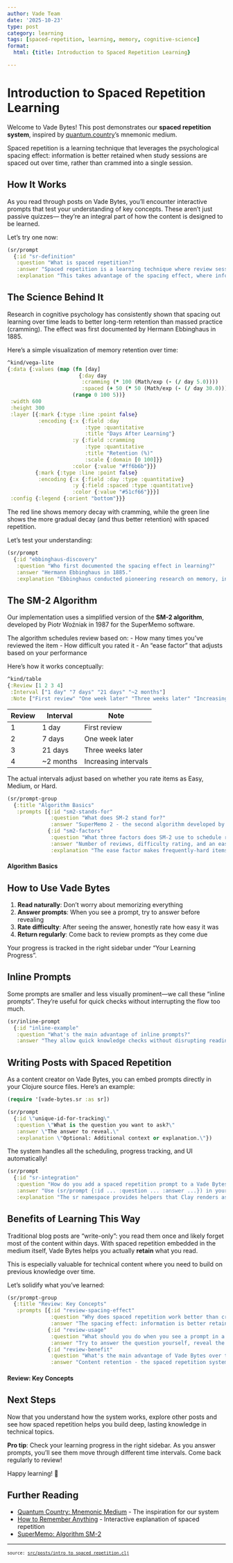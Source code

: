 ```yaml
---
author: Vade Team
date: '2025-10-23'
type: post
category: learning
tags: [spaced-repetition, learning, memory, cognitive-science]
format:
  html: {title: Introduction to Spaced Repetition Learning}

---
```

<style></style><style>.printedClojure .sourceCode {
  background-color: transparent;
  border-style: none;
}
</style><style>.clay-limit-image-width .clay-image {max-width: 100%}
.clay-side-by-side .sourceCode {margin: 0}
.clay-side-by-side {margin: 1em 0}
</style>
<script src="intro_to_spaced_repetition_files/md-default0.js" type="text/javascript"></script><script src="intro_to_spaced_repetition_files/md-default1.js" type="text/javascript"></script><script src="intro_to_spaced_repetition_files/vega2.js" type="text/javascript"></script><script src="intro_to_spaced_repetition_files/vega3.js" type="text/javascript"></script><script src="intro_to_spaced_repetition_files/vega4.js" type="text/javascript"></script>

# Introduction to Spaced Repetition Learning

Welcome to Vade Bytes! This post demonstrates our **spaced repetition system**,
inspired by [quantum.country](https://quantum.country)'s mnemonic medium.

Spaced repetition is a learning technique that leverages the psychological spacing
effect: information is better retained when study sessions are spaced out over time,
rather than crammed into a single session.


## How It Works

As you read through posts on Vade Bytes, you'll encounter interactive prompts
that test your understanding of key concepts. These aren't just passive quizzes—
they're an integral part of how the content is designed to be learned.

Let's try one now:


::: {.sourceClojure}
```clojure
(sr/prompt
  {:id "sr-definition"
   :question "What is spaced repetition?"
   :answer "Spaced repetition is a learning technique where review sessions are spaced out over increasing intervals of time."
   :explanation "This takes advantage of the spacing effect, where information is better retained when learning is distributed over time."})
```
:::



```{=html}
<div data-sr-prompt="{&quot;id&quot;:&quot;sr-definition&quot;,&quot;question&quot;:&quot;What is spaced repetition?&quot;,&quot;answer&quot;:&quot;Spaced repetition is a learning technique where review sessions are spaced out over increasing intervals of time.&quot;,&quot;explanation&quot;:&quot;This takes advantage of the spacing effect, where information is better retained when learning is distributed over time.&quot;}"></div>
```



## The Science Behind It

Research in cognitive psychology has consistently shown that spacing out learning
over time leads to better long-term retention than massed practice (cramming).
The effect was first documented by Hermann Ebbinghaus in 1885.

Here's a simple visualization of memory retention over time:


::: {.sourceClojure}
```clojure
^kind/vega-lite
{:data {:values (map (fn [day]
                       {:day day
                        :cramming (* 100 (Math/exp (- (/ day 5.0))))
                        :spaced (+ 50 (* 50 (Math/exp (- (/ day 30.0)))))})
                     (range 0 100 5))}
 :width 600
 :height 300
 :layer [{:mark {:type :line :point false}
          :encoding {:x {:field :day
                         :type :quantitative
                         :title "Days After Learning"}
                     :y {:field :cramming
                         :type :quantitative
                         :title "Retention (%)"
                         :scale {:domain [0 100]}}
                     :color {:value "#ff6b6b"}}}
         {:mark {:type :line :point false}
          :encoding {:x {:field :day :type :quantitative}
                     :y {:field :spaced :type :quantitative}
                     :color {:value "#51cf66"}}}]
 :config {:legend {:orient "bottom"}}}
```
:::



```{=html}
<div><script>vegaEmbed(document.currentScript.parentElement, {"data":{"values":[{"day":0,"cramming":100.0,"spaced":100.0},{"day":5,"cramming":36.787944117144235,"spaced":92.3240862445307},{"day":10,"cramming":13.53352832366127,"spaced":85.82656552868946},{"day":15,"cramming":4.978706836786395,"spaced":80.32653298563167},{"day":20,"cramming":1.8315638888734178,"spaced":75.6708559516296},{"day":25,"cramming":0.6737946999085467,"spaced":71.7299104253539},{"day":30,"cramming":0.24787521766663584,"spaced":68.39397205857212},{"day":35,"cramming":0.09118819655545163,"spaced":65.57016119572988},{"day":40,"cramming":0.033546262790251184,"spaced":63.17985690578634},{"day":45,"cramming":0.012340980408667957,"spaced":61.15650800742149},{"day":50,"cramming":0.0045399929762484845,"spaced":59.443780141878094},{"day":55,"cramming":0.0016701700790245659,"spaced":57.993987303984696},{"day":60,"cramming":6.14421235332821E-4,"spaced":56.766764161830636},{"day":65,"cramming":2.2603294069810544E-4,"spaced":55.727942199634384},{"day":70,"cramming":8.315287191035679E-5,"spaced":54.84859839322025},{"day":75,"cramming":3.059023205018258E-5,"spaced":54.10424993119494},{"day":80,"cramming":1.1253517471925912E-5,"spaced":53.47417256114008},{"day":85,"cramming":4.139937718785167E-6,"spaced":52.940823582121496},{"day":90,"cramming":1.522997974471263E-6,"spaced":52.4893534183932},{"day":95,"cramming":5.602796437537268E-7,"spaced":52.10719217546382}]},"width":600,"height":300,"layer":[{"mark":{"type":"line","point":false},"encoding":{"x":{"field":"day","type":"quantitative","title":"Days After Learning"},"y":{"field":"cramming","type":"quantitative","title":"Retention (%)","scale":{"domain":[0,100]}},"color":{"value":"#ff6b6b"}}},{"mark":{"type":"line","point":false},"encoding":{"x":{"field":"day","type":"quantitative"},"y":{"field":"spaced","type":"quantitative"},"color":{"value":"#51cf66"}}}],"config":{"legend":{"orient":"bottom"}}});</script></div>
```


The red line shows memory decay with cramming, while the green line shows
the more gradual decay (and thus better retention) with spaced repetition.

Let's test your understanding:


::: {.sourceClojure}
```clojure
(sr/prompt
  {:id "ebbinghaus-discovery"
   :question "Who first documented the spacing effect in learning?"
   :answer "Hermann Ebbinghaus in 1885."
   :explanation "Ebbinghaus conducted pioneering research on memory, including the forgetting curve and the spacing effect."})
```
:::



```{=html}
<div data-sr-prompt="{&quot;id&quot;:&quot;ebbinghaus-discovery&quot;,&quot;question&quot;:&quot;Who first documented the spacing effect in learning?&quot;,&quot;answer&quot;:&quot;Hermann Ebbinghaus in 1885.&quot;,&quot;explanation&quot;:&quot;Ebbinghaus conducted pioneering research on memory, including the forgetting curve and the spacing effect.&quot;}"></div>
```



## The SM-2 Algorithm

Our implementation uses a simplified version of the **SM-2 algorithm**,
developed by Piotr Woźniak in 1987 for the SuperMemo software.

The algorithm schedules review based on:
- How many times you've reviewed the item
- How difficult you rated it
- An "ease factor" that adjusts based on your performance

Here's how it works conceptually:


::: {.sourceClojure}
```clojure
^kind/table
{:Review [1 2 3 4]
 :Interval ["1 day" "7 days" "21 days" "~2 months"]
 :Note ["First review" "One week later" "Three weeks later" "Increasing intervals"]}
```
:::


::: {.clay-table}

```{=html}
<table class="table table-hover table-responsive clay-table"><thead><tr><th>Review</th><th>Interval</th><th>Note</th></tr></thead><tbody><tr><td>1</td><td>1 day</td><td>First review</td></tr><tr><td>2</td><td>7 days</td><td>One week later</td></tr><tr><td>3</td><td>21 days</td><td>Three weeks later</td></tr><tr><td>4</td><td>~2 months</td><td>Increasing intervals</td></tr></tbody></table>
```

:::


The actual intervals adjust based on whether you rate items as Easy, Medium, or Hard.


::: {.sourceClojure}
```clojure
(sr/prompt-group
  {:title "Algorithm Basics"
   :prompts [{:id "sm2-stands-for"
              :question "What does SM-2 stand for?"
              :answer "SuperMemo 2 - the second algorithm developed by Piotr Woźniak for the SuperMemo software."}
             {:id "sm2-factors"
              :question "What three factors does SM-2 use to schedule reviews?"
              :answer "Number of reviews, difficulty rating, and an ease factor that adjusts over time."
              :explanation "The ease factor makes frequently-hard items appear more often, while easy items get longer intervals."}]})
```
:::



```{=html}
<div class="sr-prompt-group"><h4 class="sr-group-title">Algorithm Basics</h4><div data-sr-prompt="{&quot;id&quot;:&quot;sm2-stands-for&quot;,&quot;question&quot;:&quot;What does SM-2 stand for?&quot;,&quot;answer&quot;:&quot;SuperMemo 2 - the second algorithm developed by Piotr Wo\u017aniak for the SuperMemo software.&quot;}" key="sm2-stands-for"></div><div data-sr-prompt="{&quot;id&quot;:&quot;sm2-factors&quot;,&quot;question&quot;:&quot;What three factors does SM-2 use to schedule reviews?&quot;,&quot;answer&quot;:&quot;Number of reviews, difficulty rating, and an ease factor that adjusts over time.&quot;,&quot;explanation&quot;:&quot;The ease factor makes frequently-hard items appear more often, while easy items get longer intervals.&quot;}" key="sm2-factors"></div></div>
```



## How to Use Vade Bytes

1. **Read naturally**: Don't worry about memorizing everything
2. **Answer prompts**: When you see a prompt, try to answer before revealing
3. **Rate difficulty**: After seeing the answer, honestly rate how easy it was
4. **Return regularly**: Come back to review prompts as they come due

Your progress is tracked in the right sidebar under "Your Learning Progress".


## Inline Prompts

Some prompts are smaller and less visually prominent—we call these "inline prompts".
They're useful for quick checks without interrupting the flow too much.


::: {.sourceClojure}
```clojure
(sr/inline-prompt
  {:id "inline-example"
   :question "What's the main advantage of inline prompts?"
   :answer "They allow quick knowledge checks without disrupting reading flow as much as full prompts."})
```
:::



```{=html}
<div class="sr-prompt-inline" data-sr-prompt="{&quot;id&quot;:&quot;inline-example&quot;,&quot;question&quot;:&quot;What&apos;s the main advantage of inline prompts?&quot;,&quot;answer&quot;:&quot;They allow quick knowledge checks without disrupting reading flow as much as full prompts.&quot;}"></div>
```



## Writing Posts with Spaced Repetition

As a content creator on Vade Bytes, you can embed prompts directly in your
Clojure source files. Here's an example:

```clojure
(require '[vade-bytes.sr :as sr])

(sr/prompt
  {:id \"unique-id-for-tracking\"
   :question \"What is the question you want to ask?\"
   :answer \"The answer to reveal.\"
   :explanation \"Optional: Additional context or explanation.\"})
```

The system handles all the scheduling, progress tracking, and UI automatically!


::: {.sourceClojure}
```clojure
(sr/prompt
  {:id "sr-integration"
   :question "How do you add a spaced repetition prompt to a Vade Bytes post?"
   :answer "Use (sr/prompt {:id ... :question ... :answer ...}) in your Clojure source file."
   :explanation "The sr namespace provides helpers that Clay renders as interactive HTML components."})
```
:::



```{=html}
<div data-sr-prompt="{&quot;id&quot;:&quot;sr-integration&quot;,&quot;question&quot;:&quot;How do you add a spaced repetition prompt to a Vade Bytes post?&quot;,&quot;answer&quot;:&quot;Use (sr\/prompt {:id ... :question ... :answer ...}) in your Clojure source file.&quot;,&quot;explanation&quot;:&quot;The sr namespace provides helpers that Clay renders as interactive HTML components.&quot;}"></div>
```



## Benefits of Learning This Way

Traditional blog posts are "write-only": you read them once and likely forget
most of the content within days. With spaced repetition embedded in the medium
itself, Vade Bytes helps you actually **retain** what you read.

This is especially valuable for technical content where you need to build on
previous knowledge over time.

Let's solidify what you've learned:


::: {.sourceClojure}
```clojure
(sr/prompt-group
  {:title "Review: Key Concepts"
   :prompts [{:id "review-spacing-effect"
              :question "Why does spaced repetition work better than cramming?"
              :answer "The spacing effect: information is better retained when learning is distributed over time rather than massed together."}
             {:id "review-usage"
              :question "What should you do when you see a prompt in a Vade Bytes post?"
              :answer "Try to answer the question yourself, reveal the answer, and honestly rate the difficulty."}
             {:id "review-benefit"
              :question "What's the main advantage of Vade Bytes over traditional blogs?"
              :answer "Content retention - the spaced repetition system helps you actually remember what you read over the long term."}]})
```
:::



```{=html}
<div class="sr-prompt-group"><h4 class="sr-group-title">Review: Key Concepts</h4><div data-sr-prompt="{&quot;id&quot;:&quot;review-spacing-effect&quot;,&quot;question&quot;:&quot;Why does spaced repetition work better than cramming?&quot;,&quot;answer&quot;:&quot;The spacing effect: information is better retained when learning is distributed over time rather than massed together.&quot;}" key="review-spacing-effect"></div><div data-sr-prompt="{&quot;id&quot;:&quot;review-usage&quot;,&quot;question&quot;:&quot;What should you do when you see a prompt in a Vade Bytes post?&quot;,&quot;answer&quot;:&quot;Try to answer the question yourself, reveal the answer, and honestly rate the difficulty.&quot;}" key="review-usage"></div><div data-sr-prompt="{&quot;id&quot;:&quot;review-benefit&quot;,&quot;question&quot;:&quot;What&apos;s the main advantage of Vade Bytes over traditional blogs?&quot;,&quot;answer&quot;:&quot;Content retention - the spaced repetition system helps you actually remember what you read over the long term.&quot;}" key="review-benefit"></div></div>
```



## Next Steps

Now that you understand how the system works, explore other posts and see
how spaced repetition helps you build deep, lasting knowledge in technical topics.

**Pro tip**: Check your learning progress in the right sidebar. As you answer
prompts, you'll see them move through different time intervals. Come back
regularly to review!

Happy learning! 🚀


## Further Reading

- [Quantum Country: Mnemonic Medium](https://quantum.country) - The inspiration for our system
- [How to Remember Anything](https://ncase.me/remember/) - Interactive explanation of spaced repetition
- [SuperMemo: Algorithm SM-2](https://www.supermemo.com/en/blog/application-of-a-computer-to-improve-the-results-obtained-in-working-with-the-supermemo-method)


```{=html}
<div style="background-color:grey;height:2px;width:100%;"></div>
```



```{=html}
<div><pre><small><small>source: <a href="https://github.com/vade-ai/bytes/blob/main/src/posts/intro_to_spaced_repetition.clj">src/posts/intro_to_spaced_repetition.clj</a></small></small></pre></div>
```
